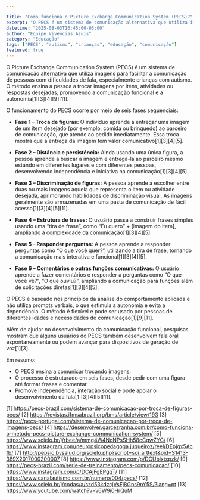 ```yaml
---

title: "Como funciona o Picture Exchange Communication System (PECS)?"
excerpt: "O PECS é um sistema de comunicação alternativa que utiliza imagens para facilitar a comunicação de pessoas com dificuldades de fala, especialmente crianças com autismo."
datetime: "2025-08-03T16:45:00-03:00"
author: "Equipe Vivências Azuis"
category: "Educação"
tags: ["PECS", "autismo", "crianças", "educação", "comunicação"]
featured: true
---
```


O Picture Exchange Communication System (PECS) é um sistema de comunicação alternativa que utiliza imagens para facilitar a comunicação de pessoas com dificuldades de fala, especialmente crianças com autismo. O método ensina a pessoa a trocar imagens por itens, atividades ou respostas desejadas, promovendo a comunicação funcional e a autonomia[1][3][4][9][11].

O funcionamento do PECS ocorre por meio de seis fases sequenciais:

- **Fase 1 – Troca de figuras:** O indivíduo aprende a entregar uma imagem de um item desejado (por exemplo, comida ou brinquedo) ao parceiro de comunicação, que atende ao pedido imediatamente. Essa troca mostra que a entrega da imagem tem valor comunicativo[1][3][4][5].

- **Fase 2 – Distância e persistência:** Ainda usando uma única figura, a pessoa aprende a buscar a imagem e entregá-la ao parceiro mesmo estando em diferentes lugares e com diferentes pessoas, desenvolvendo independência e iniciativa na comunicação[1][3][4][5].

- **Fase 3 – Discriminação de figuras:** A pessoa aprende a escolher entre duas ou mais imagens aquela que representa o item ou atividade desejada, aprimorando habilidades de discriminação visual. As imagens geralmente são armazenadas em uma pasta de comunicação de fácil acesso[1][3][4][5][11].

- **Fase 4 – Estrutura de frases:** O usuário passa a construir frases simples usando uma “tira de frase”, como “Eu quero” + [imagem do item], ampliando a complexidade da comunicação[1][3][4][5].

- **Fase 5 – Responder perguntas:** A pessoa aprende a responder perguntas como “O que você quer?”, utilizando a tira de frase, tornando a comunicação mais interativa e funcional[1][3][4][5].

- **Fase 6 – Comentários e outras funções comunicativas:** O usuário aprende a fazer comentários e responder a perguntas como “O que você vê?”, “O que ouviu?”, ampliando a comunicação para funções além de solicitações diretas[1][3][4][5].

O PECS é baseado nos princípios da análise do comportamento aplicada e não utiliza prompts verbais, o que estimula a autonomia e evita a dependência. O método é flexível e pode ser usado por pessoas de diferentes idades e necessidades de comunicação[1][9][11]. 

Além de ajudar no desenvolvimento da comunicação funcional, pesquisas mostram que alguns usuários do PECS também desenvolvem fala oral espontaneamente ou podem avançar para dispositivos de geração de voz[1][3].

Em resumo:
- O PECS ensina a comunicar trocando imagens.
- O processo é estruturado em seis fases, desde pedir com uma figura até formar frases e comentar.
- Promove independência, interação social e pode apoiar o desenvolvimento da fala[1][3][4][5][11].

[1] https://pecs-brazil.com/sistema-de-comunicacao-por-troca-de-figuras-pecs/
[2] https://revistas.ifmsabrazil.org/bms/article/view/193
[3] https://pecs-portugal.com/sistema-de-comunicacao-por-troca-de-imagens-pecs/
[4] https://desenvolver.garcezranha.com.br/como-funciona-o-metodo-pecs-picture-exchange-communication-system/
[5] https://www.scielo.br/j/rbee/a/mmg4W4NcNPsSHh58cCgwZYC/
[6] https://www.instagram.com/neuropsicopedagoga.juqueiroz/reel/DEpjgx5Acfb/
[7] http://pepsic.bvsalud.org/scielo.php?script=sci_arttext&pid=S1413-389X2017000200007
[8] https://www.instagram.com/p/DCUblxtxpzk/
[9] https://pecs-brazil.com/serie-de-treinamento/pecs-comunicacao/
[10] https://www.instagram.com/p/DCAjFgEPgqT/
[11] https://www.canalautismo.com.br/numero/004/pecs/
[12] https://www.scielo.br/j/codas/a/szd53kdzcjVsFj8Gps9nY5S/?lang=pt
[13] https://www.youtube.com/watch?v=v6W9i0HrQuM
